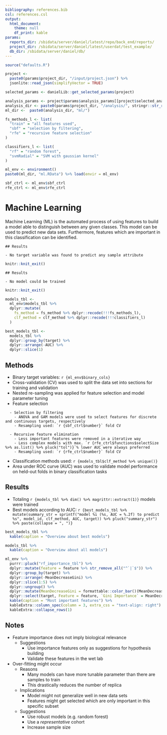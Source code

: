 ```yaml
---
bibliography: references.bib
csl: references.csl
output:
  html_document:
    theme: null
    df_print: kable
params:
  reports_dir: /sbidata/server/daniel/latest/repo/back_end/reports/
  project_dir: /sbidata/server/daniel/latest/userdat/test_example/
  db_dir: /sbidata/server/daniel/db/
---
```


```r
source("defaults.R")

project <-
  paste0(params$project_dir, "/input/project.json") %>%
  jsonlite::read_json(simplifyVector = TRUE)

selected_params <- danielLib::get_selected_params(project)

analysis_params <- project$params$analysis_params[[project$selected_analysis_params]]
analysis_dir <- paste0(params$project_dir, "/analysis/", stringr::str_replace_all(selected_params$analysis, " ", "_"), "/")
ml_dir <-  paste0(analysis_dir, "ml/")

fs_methods_l <- list(
  "train" = "all features used",
  "sbf" = "selection by filtering",
  "rfe" = "recursive feature selection"
)

classifiers_l <- list(
  "rf" = "random forest",
  "svmRadial" = "SVM with gaussian kernel"
)

ml_env <- environment()
paste0(ml_dir, "ml.RData") %>% load(envir = ml_env)

sbf_ctrl <- ml_env$sbf_ctrl
rfe_ctrl <- ml_env$rfe_ctrl
```


# Machine Learning
Machine Learning (ML) is the automated process of using features to build a model able to distinguish between any given classes.
This model can be used to predict new data sets.
Furthermore, features which are important in this classification can be identified.

```rmd
## Results

- No target variable was found to predict any sample attribute
```
```r
knitr::knit_exit()
```

```rmd
## Results

- No model could be trained
```
```r
knitr::knit_exit()
```


```r
models_tbl <-
  ml_env$models_tbl %>%
  dplyr::mutate(
    fs_method = fs_method %>% dplyr::recode(!!!fs_methods_l),
    clf_method = clf_method %>% dplyr::recode(!!!classifiers_l)
  )  

best_models_tbl <-
  models_tbl %>%
  dplyr::group_by(target) %>%
  dplyr::arrange(-AUC) %>%
  dplyr::slice(1)  
```

## Methods
- Binary target variables: `r {ml_env$binary_cols}`
- Cross-validation (CV) was used to split the data set into sections for training and validation
- Nested re-sampling was applied for feature selection and model parameter tuning
- Feature selection
```rmd
  - Selection by filtering
    - ANOVA and GAM models were used to select features for discrete and continuous targets, respectively
    - Resampling used: `r {sbf_ctrl$number}` fold CV
```
```rmd
  - Recursive feature elimination
    - Less important features were removed in a iterative way
    - Less complex models with max. `r {rfe_ctrl$functions$selectSize %>% as.list() %>% pluck("tol")}`% lower AUC were always preferred
    - Resampling used: `r {rfe_ctrl$number}` fold CV
```
- Classification methods used: `r {models_tbl$clf_method %>% unique()}`
- Area under ROC curve (AUC) was used to validate model performance on held-out folds in binary classification tasks

## Results
- Totaling `r {models_tbl %>% dim() %>% magrittr::extract(1)}` models were trained
- Best models according to AUC: `r {best_models_tbl %>% mutate(summary_str = sprintf("model %i (%s, AUC = %.2f) to predict %s", model_id, clf_method, AUC, target)) %>% pluck("summary_str") %>% paste(collapse = ", ")}`

```r
best_models_tbl %>%
  kable(caption = "Overview about best models")
```

```r
models_tbl %>%
  kable(caption = "Overview about all models")
```

```r
ml_env %>%
  purrr::pluck("rf_importance_tbl") %>%
  dplyr::mutate(feature = feature %>% str_remove_all("^`|`$")) %>%
  dplyr::group_by(target) %>%
  dplyr::arrange(-MeanDecreaseGini) %>%
  dplyr::slice(1:5) %>%
  dplyr::ungroup() %>%
  dplyr::mutate(MeanDecreaseGini = formattable::color_bar()(MeanDecreaseGini %>% round(2))) %>%
  dplyr::select(target, Feature = feature, `Gini Importance` = MeanDecreaseGini) %>%
  kable(caption = "Most important features") %>%
  kableExtra::column_spec(column = 3, extra_css = "text-align: right") %>%
  kableExtra::collapse_rows(1)
```

## Notes
- Feature importance does not imply biological relevance
  - Suggestions
    - Use importance features only as suggestions for hypothesis building
    - Validate these features in the wet lab

- Over-fitting might occur
  - Reasons
    - Many models can have more tunable parameter than there are samples to train
    - This drastically reduces the number of replica
  - Implications
    - Model might not generalize well in new data sets
    - Features might get selected which are only important in this specific subset
  - Suggestions
    - Use robust models (e.g. random forest)
    - Use a *representative* cohort
    - Increase sample size

